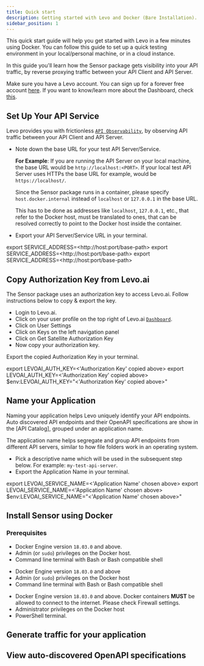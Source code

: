 ```yaml
---
title: Quick start
description: Getting started with Levo and Docker (Bare Installation).
sidebar_position: 1
---
```



This quick start guide will help you get started with Levo in a few minutes using Docker. You can follow 
this guide to set up a quick testing environment in your local/personal machine, or in a cloud instance.

In this guide you'll learn how the Sensor package gets visibility into your API traffic, by reverse 
proxying traffic between your API Client and API Server.

Make sure you have a Levo account. You can sign up for a forever free account 
[here](https://levo.ai/levo-signup/). If you want to know/learn more about the Dashboard, check 
[this](/docs/getting-started/dashboard_introduction.mdx).

## Set Up Your API Service

Levo provides you with frictionless [`API Observability`](/solutions/api-observability/), by observing 
API traffic between your API Client and API Server. 

- Note down the base URL for your test API Server/Service. 
  
  **For Example**:
  If you are running the API Server on your local machine, the base URL would be 
  `http://localhost:<PORT>`. If your local test API Server uses HTTPs the base URL for example, would be 
  `https://localhost/`. 
  
  Since the Sensor package runs in a container, please specify `host.docker.internal` 
  instead of `localhost` or `127.0.0.1` in the base URL.

  This has to be done as addresses like `localhost`, `127.0.0.1`, etc., that refer
  to the Docker host, must be translated to ones, that can be resolved correctly to point to the Docker 
  host inside the container.

- Export your API Server/Service URL in your terminal.

<Tabs groupId="operating-systems">
  <TabItem value="mac" label="Mac OSX">
    <CodeBlock language="bash">
        export SERVICE_ADDRESS=&lt;http://host:port/base-path&gt;
    </CodeBlock>
  </TabItem>
  <TabItem value="linux" label="Linux (Ubuntu, Debian and Arch)">
    <CodeBlock language="bash">
        export SERVICE_ADDRESS=&lt;http://host:port/base-path&gt;
    </CodeBlock>
  </TabItem>
  <TabItem value="win" label="Windows">
    <CodeBlock language="powershell">
        export SERVICE_ADDRESS=&lt;http://host:port/base-path&gt;
    </CodeBlock>
  </TabItem>
</Tabs>


## Copy Authorization Key from Levo.ai

The Sensor package uses an authorization key to access Levo.ai. Follow instructions below to 
copy & export the key.

- Login to Levo.ai.
- Click on your user profile on the top right of Levo.ai [```Dashboard```](https://www.example.com).
- Click on User Settings
- Click on Keys on the left navigation panel
- Click on Get Satellite Authorization Key
- Now copy your authorization key.

Export the copied Authorization Key in your terminal.

<Tabs groupId="operating-systems">
  <TabItem value="mac" label="Mac OSX">
    <CodeBlock language="bash">
        export LEVOAI_AUTH_KEY=&lt;'Authorization Key' copied above&gt;
    </CodeBlock>
  </TabItem>
  <TabItem value="linux" label="Linux (Ubuntu, Debian and Arch)">
    <CodeBlock language="bash">
        export LEVOAI_AUTH_KEY=&lt;'Authorization Key' copied above&gt;
    </CodeBlock>
  </TabItem>
  <TabItem value="win" label="Windows">
    <CodeBlock language="powershell">
        $env:LEVOAI_AUTH_KEY="&lt;'Authorization Key' copied above&gt;"
    </CodeBlock>
  </TabItem>
</Tabs>

## Name your Application

Naming your application helps Levo uniquely identify your API endpoints.
Auto discovered API endpoints and their OpenAPI specifications are show in the [API Catalog], 
grouped under an application name. 

The application name helps segregate and group API endpoints 
from different API servers, similar to how file folders work in an operating system.

- Pick a descriptive name which will be used in the subsequent step below. For example: 
  `my-test-api-server`.
- Export the Application Name in your terminal.

<Tabs groupId="operating-systems">
  <TabItem value="mac" label="Mac OSX">
    <CodeBlock language="bash">
      export LEVOAI_SERVICE_NAME=&lt;'Application Name' chosen above&gt;
    </CodeBlock>
  </TabItem>
  <TabItem value="linux" label="Linux (Ubuntu, Debian and Arch)">
    <CodeBlock language="bash">
      export LEVOAI_SERVICE_NAME=&lt;'Application Name' chosen above&gt;
    </CodeBlock>
  </TabItem>
  <TabItem value="win" label="Windows">
    <CodeBlock language="powershell">
      $env:LEVOAI_SERVICE_NAME="&lt;'Application Name' chosen above&gt;"
    </CodeBlock>
  </TabItem>
</Tabs>

## Install Sensor using Docker

### Prerequisites
<Tabs groupId="operating-systems">
  <TabItem value="mac" label="Mac OS/X">
    <ul>
      <li> Docker Engine version <code>18.03.0</code> and above. </li>
      <li> Admin (or <code>sudo</code>) privileges on the Docker host. </li>
      <li> Command line terminal with Bash or Bash compatible shell </li>
    </ul>
  </TabItem>
  <TabItem value="linux" label="Linux (Ubuntu, Debain and Arch)">
    <ul>
      <li> Docker Engine version <code>18.03.0</code> and above </li>
      <li> Admin (or <code>sudo</code>) privileges on the Docker host </li>
      <li> Command line terminal with Bash or Bash compatible shell </li>
    </ul>
  </TabItem>
  <TabItem value="win" label="Windows">
    <ul>
      <li> 
        Docker Engine version <code>18.03.0</code> and above.
        Docker containers <strong>MUST</strong> be allowed to connect to the internet. 
        Please check Firewall settings. 
       </li>
      <li> Administrator privileges on the Docker host </li>
      <li> PowerShell terminal. </li>
    </ul>
  </TabItem>
</Tabs>



## Generate traffic for your application

## View auto-discovered OpenAPI specifications